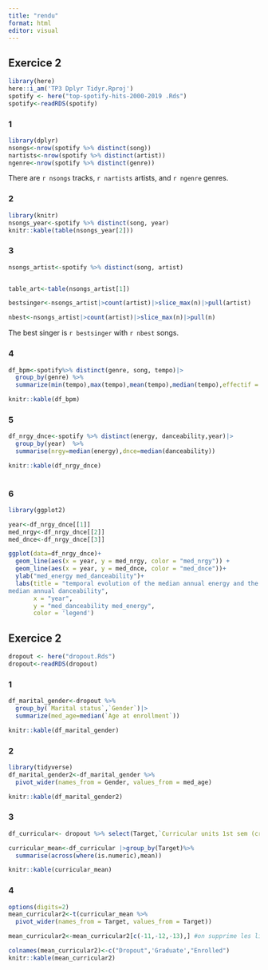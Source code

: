 ```yaml
---
title: "rendu"
format: html
editor: visual
---
```



## Exercice 2

```r
library(here)
here::i_am('TP3 Dplyr Tidyr.Rproj')
spotify <- here("top-spotify-hits-2000-2019 .Rds") 
spotify<-readRDS(spotify)
```

### 1

```r
library(dplyr)
nsongs<-nrow(spotify %>% distinct(song))
nartists<-nrow(spotify %>% distinct(artist))
ngenre<-nrow(spotify %>% distinct(genre))


```

There are `r nsongs` tracks, `r nartists` artists, and `r ngenre` genres.

### 2

```r
library(knitr)
nsongs_year<-spotify %>% distinct(song, year)
knitr::kable(table(nsongs_year[2]))

```

### 3

```r
nsongs_artist<-spotify %>% distinct(song, artist)


table_art<-table(nsongs_artist[1])

bestsinger<-nsongs_artist|>count(artist)|>slice_max(n)|>pull(artist)

nbest<-nsongs_artist|>count(artist)|>slice_max(n)|>pull(n)


```

The best singer is `r bestsinger` with `r nbest` songs.

### 4

```r
df_bpm<-spotify%>% distinct(genre, song, tempo)|>
  group_by(genre) %>% 
  summarize(min(tempo),max(tempo),mean(tempo),median(tempo),effectif = n())

knitr::kable(df_bpm)

```

### 5

```r
df_nrgy_dnce<-spotify %>% distinct(energy, danceability,year)|>
  group_by(year)  %>%
  summarise(nrgy=median(energy),dnce=median(danceability))

knitr::kable(df_nrgy_dnce)
  
```

### 6

```r
library(ggplot2)

year<-df_nrgy_dnce[[1]]
med_nrgy<-df_nrgy_dnce[[2]]
med_dnce<-df_nrgy_dnce[[3]]

ggplot(data=df_nrgy_dnce)+
  geom_line(aes(x = year, y = med_nrgy, color = "med_nrgy")) +
  geom_line(aes(x = year, y = med_dnce, color = "med_dnce"))+
  ylab("med_energy med_danceability")+
  labs(title = "temporal evolution of the median annual energy and the
median annual danceability",
       x = "year",
       y = "med_danceability med_energy",
       color = 'legend') 


```

## Exercice 2

```r
dropout <- here("dropout.Rds") 
dropout<-readRDS(dropout)
```

### 1

```r

df_marital_gender<-dropout %>%
  group_by(`Marital status`,`Gender`)|>
  summarize(med_age=median(`Age at enrollment`))

knitr::kable(df_marital_gender)
```

### 2

```r
library(tidyverse)
df_marital_gender2<-df_marital_gender %>%
  pivot_wider(names_from = Gender, values_from = med_age) 

knitr::kable(df_marital_gender2)
```

### 3

```r

df_curricular<- dropout %>% select(Target,`Curricular units 1st sem (credited)`,`Curricular units 1st sem (enrolled)`,`Curricular units 1st sem (evaluations)`,`Curricular units 1st sem (grade)`,`Curricular units 1st sem (without evaluations)`,`Curricular units 2nd sem (credited)`, `Curricular units 2nd sem (enrolled)`,`Curricular units 2nd sem (evaluations)`,`Curricular units 2nd sem (grade)`,`Curricular units 2nd sem (without evaluations)`)

curricular_mean<-df_curricular |>group_by(Target)%>%
  summarise(across(where(is.numeric),mean))

knitr::kable(curricular_mean)
```

### 4

```r
options(digits=2)
mean_curricular2<-t(curricular_mean %>%
  pivot_wider(names_from = Target, values_from = Target))

mean_curricular2<-mean_curricular2[c(-11,-12,-13),] #on supprime les lignes inutiles

colnames(mean_curricular2)<-c("Dropout",'Graduate',"Enrolled")
knitr::kable(mean_curricular2)
```

